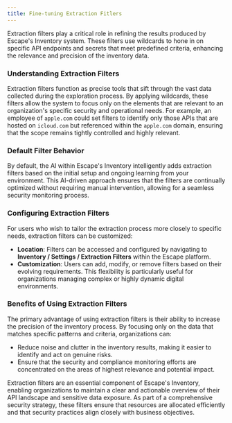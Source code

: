 ```yaml
---
title: Fine-tuning Extraction Fitlers
---
```


Extraction filters play a critical role in refining the results produced by Escape's Inventory system. These filters use wildcards to hone in on specific API endpoints and secrets that meet predefined criteria, enhancing the relevance and precision of the inventory data.

### Understanding Extraction Filters

Extraction filters function as precise tools that sift through the vast data collected during the exploration process. By applying wildcards, these filters allow the system to focus only on the elements that are relevant to an organization's specific security and operational needs. For example, an employee of `apple.com` could set filters to identify only those APIs that are hosted on `icloud.com` but referenced within the `apple.com` domain, ensuring that the scope remains tightly controlled and highly relevant.

### Default Filter Behavior

By default, the AI within Escape's Inventory intelligently adds extraction filters based on the initial setup and ongoing learning from your environment. This AI-driven approach ensures that the filters are continually optimized without requiring manual intervention, allowing for a seamless security monitoring process.

### Configuring Extraction Filters

For users who wish to tailor the extraction process more closely to specific needs, extraction filters can be customized:

- **Location**: Filters can be accessed and configured by navigating to **Inventory / Settings / Extraction Filters** within the Escape platform.
- **Customization**: Users can add, modify, or remove filters based on their evolving requirements. This flexibility is particularly useful for organizations managing complex or highly dynamic digital environments.

### Benefits of Using Extraction Filters

The primary advantage of using extraction filters is their ability to increase the precision of the inventory process. By focusing only on the data that matches specific patterns and criteria, organizations can:

- Reduce noise and clutter in the inventory results, making it easier to identify and act on genuine risks.
- Ensure that the security and compliance monitoring efforts are concentrated on the areas of highest relevance and potential impact.

Extraction filters are an essential component of Escape's Inventory, enabling organizations to maintain a clear and actionable overview of their API landscape and sensitive data exposure. As part of a comprehensive security strategy, these filters ensure that resources are allocated efficiently and that security practices align closely with business objectives.
